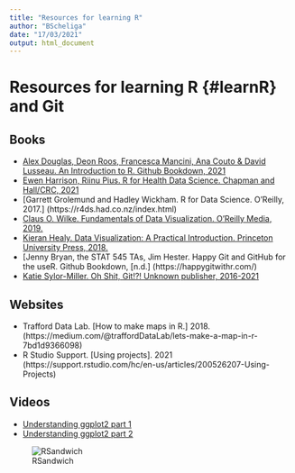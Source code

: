 ```yaml
---
title: "Resources for learning R"
author: "BScheliga"
date: "17/03/2021"
output: html_document
---
```


# Resources for learning R {#learnR} and Git

## Books

* [Alex Douglas, Deon Roos, Francesca Mancini, Ana Couto & David Lusseau. An Introduction to R. Github Bookdown, 2021](https://intro2r.com/index.html)
* [Ewen Harrison, Riinu Pius. R for Health Data Science. Chapman and Hall/CRC, 2021](https://argoshare.is.ed.ac.uk/healthyr_book/)
* [Garrett Grolemund and Hadley Wickham. R for Data Science. O'Reilly, 2017.] (https://r4ds.had.co.nz/index.html)
* [Claus O. Wilke. Fundamentals of Data Visualization. O’Reilly Media, 2019.](https://clauswilke.com/dataviz/)
* [Kieran Healy. Data Visualization: A Practical Introduction. Princeton University Press, 2018.](https://socviz.co/)
* [Jenny Bryan, the STAT 545 TAs, Jim Hester. Happy Git and GitHub for the useR. Github Bookdown, [n.d.] (https://happygitwithr.com/)
* [Katie Sylor-Miller. Oh Shit, Git!?! Unknown publisher, 2016-2021](https://ohshitgit.com/)

## Websites

*  Trafford Data Lab. [How to make maps in R.] 2018. (https://medium.com/@traffordDataLab/lets-make-a-map-in-r-7bd1d9366098)
*  R Studio Support. [Using projects]. 2021 (https://support.rstudio.com/hc/en-us/articles/200526207-Using-Projects)

## Videos

* [Understanding ggplot2 part 1](https://www.youtube.com/watch?v=h29g21z0a68&ab_channel=ThomasLinPedersen)
* [Understanding ggplot2 part 2](https://www.youtube.com/watch?v=0m4yywqNPVY&t=0s&ab_channel=ThomasLinPedersen)

![RSandwich](/pictures/RSandwich.png)
